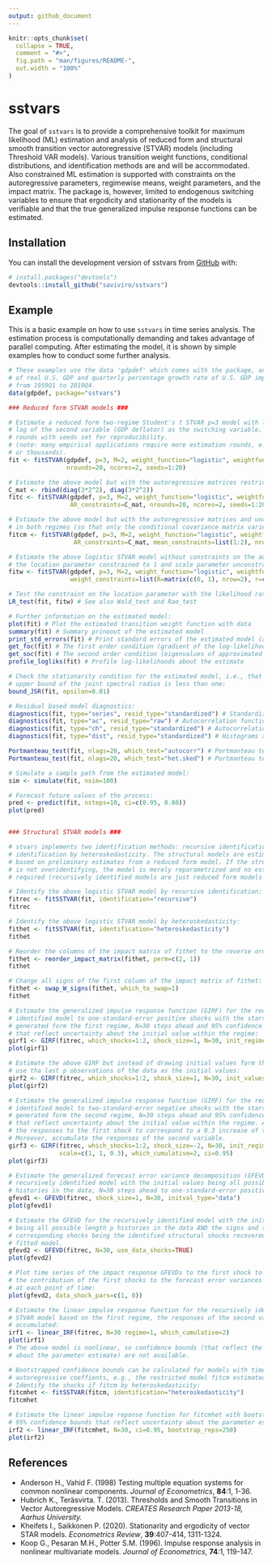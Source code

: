 ```yaml
---
output: github_document
---
```


<!-- README.md is generated from README.Rmd. Please edit that file -->

```r
knitr::opts_chunk$set(
  collapse = TRUE,
  comment = "#>",
  fig.path = "man/figures/README-",
  out.width = "100%"
)
```

# sstvars

<!-- badges: start -->
<!-- badges: end -->

The goal of `sstvars` is to provide a comprehensive toolkit for maximum likelihood (ML) estimation and analysis of reduced form and structural smooth transition vector autoregressive (STVAR) models (including Threshold VAR models). Various transition weight functions, conditional distributions, and identification methods are and will be accommodated. Also constrained ML estimation is supported with constraints on the autoregressive parameters, regimewise means, weight parameters, and the impact matrix. The package is, however, limited to endogenous switching variables to ensure that ergodicity and stationarity of the models is verifiable and that the true generalized impulse response functions can be estimated. 

## Installation

You can install the development version of sstvars from [GitHub](https://github.com/) with:

``` r
# install.packages("devtools")
devtools::install_github("saviviro/sstvars")
```

## Example

This is a basic example on how to use `sstvars` in time series analysis. The estimation process is computationally demanding and takes advantage of parallel computing. After estimating the model, it is shown by simple examples how to conduct some further analysis.

``` r
# These examples use the data 'gdpdef' which comes with the package, and contains the quarterly percentage growth rate
# of real U.S. GDP and quarterly percentage growth rate of U.S. GDP implicit price deflator, covering the period 
# from 1959Q1 to 2019Q4.
data(gdpdef, package="sstvars")

### Reduced form STVAR models ###

# Estimate a reduced form two-regime Student's t STVAR p=3 model with logistic transition weight function using the first
# lag of the second variable (GDP deflator) as the switching variable. The below estimation is based on 20 estimation
# rounds with seeds set for reproducibility.
# (note: many empirical applications require more estimation rounds, e.g., hundreds
# or thousands).
fit <- fitSTVAR(gdpdef, p=3, M=2, weight_function="logistic", weightfun_pars=c(2, 1), cond_dist="Student",
                nrounds=20, ncores=2, seeds=1:20)

# Estimate the above model but with the autoregressive matrices restricted to be equal in both regimes:
C_mat <- rbind(diag(3*2^2), diag(3*2^2))
fitc <- fitSTVAR(gdpdef, p=3, M=2, weight_function="logistic", weightfun_pars=c(2, 1), cond_dist="Student",
                 AR_constraints=C_mat, nrounds=20, ncores=2, seeds=1:20)

# Estimate the above model but with the autoregressive matrices and unconditional means restricted to be equal
# in both regimes (so that only the conditional covariance matrix varies in time):
fitcm <- fitSTVAR(gdpdef, p=3, M=2, weight_function="logistic", weightfun_pars=c(2, 1), cond_dist="Student",
                  AR_constraints=C_mat, mean_constraints=list(1:2), nrounds=20, ncores=2, seeds=1:20)

# Estimate the above logistic STVAR model without constraints on the autoregressive parameters but with the 
# the location parameter constrained to 1 and scale parameter unconstrained.
fitw <- fitSTVAR(gdpdef, p=3, M=2, weight_function="logistic", weightfun_pars=c(2, 1), cond_dist="Student",
                 weight_constraints=list(R=matrix(c(0, 1), nrow=2), r=c(1, 0)), nrounds=20, ncores=2, seeds=1:20)

# Test the constraint on the location parameter with the likelihood ratio test:
LR_test(fit, fitw) # See also Wald_test and Rao_test

# Further information on the estimated model:
plot(fit) # Plot the estimated transition weight function with data
summary(fit) # Summary prinoout of the estimated model
print_std_errors(fit) # Print standard errors of the estimated model (assuming the standard asymptotics on the ML estimator)
get_foc(fit) # The first order condition (gradient of the log-likelihood function)
get_soc(fit) # The second order condition (eigenvalues of approximated Hessian)
profile_logliks(fit) # Profile log-likelihoods about the estimate

# Check the stationarity condition for the estimated model, i.e., that the 
# upper bound of the joint spectral radius is less than one:
bound_JSR(fit, epsilon=0.01) 

# Residual based model diagnostics:
diagnostics(fit, type="series", resid_type="standardized") # Standardized residual time series
diagnostics(fit, type="ac", resid_type="raw") # Autocorrelation function of unstandardized residuals
diagnostics(fit, type="ch", resid_type="standardized") # Autocorrelation function of squared standardized residuals
diagnostics(fit, type="dist", resid_type="standardized") # Histograms and Q-Q plots of standardized residuals

Portmanteau_test(fit, nlags=20, which_test="autocorr") # Portmanteau test for remaining autocorrelation
Portmanteau_test(fit, nlags=20, which_test="het.sked") # Portmanteau test applied for testing cond. het.kedasticity

# Simulate a sample path from the estimated model:
sim <- simulate(fit, nsim=100)

# Forecast future values of the process:
pred <- predict(fit, nsteps=10, ci=c(0.95, 0.80))
plot(pred)


### Structural STVAR models ###

# stvars implements two identification methods: recursive identification and
# identification by heteroskedasticity. The structural models are estimated 
# based on preliminary estimates from a reduced form model. If the structural model
# is not overidentifying, the model is merely reparametrized and no estimation is
# required (recursively identified models are just reduced form models marked as structural). 

# Identify the above logistic STVAR model by recursive identification:
fitrec <- fitSSTVAR(fit, identification="recursive")
fitrec

# Identify the above logistic STVAR model by heteroskedasticity:
fithet <- fitSSTVAR(fit, identification="heteroskedasticity")
fithet

# Reorder the columns of the impact matrix of fithet to the reverse ordering:
fithet <- reorder_impact_matrix(fithet, perm=c(2, 1))
fithet

# Change all signs of the first column of the impact matrix of fithet:
fithet <- swap_W_signs(fithet, which_to_swap=1)
fithet

# Estimate the generalized impulse response function (GIRF) for the recursively
# identified model to one-standard-error positive shocks with the starting values
# generated form the first regime, N=30 steps ahead and 95% confidence intervals 
# that reflect uncertainty about the initial value within the regime:
girf1 <- GIRF(fitrec, which_shocks=1:2, shock_size=1, N=30, init_regime=1, ci=0.95)
plot(girf1)

# Estimate the above GIRF but instead of drawing initial values form the first regime,
# use tha last p observations of the data as the initial values:
girf2 <- GIRF(fitrec, which_shocks=1:2, shock_size=1, N=30, init_values=fitrec$data)
plot(girf2)

# Estimate the generalized impulse response function (GIRF) for the recursively
# identified model to two-standard-error negative shocks with the starting values
# generated form the second regime, N=30 steps ahead and 95% confidence intervals 
# that reflect uncertainty about the initial value within the regime. Also, scale
# the responses to the first shock to correspond to a 0.3 increase of the first variable.
# Moreover, accumulate the responses of the second variable.
girf3 <- GIRF(fitrec, which_shocks=1:2, shock_size=-2, N=30, init_regime=2, 
              scale=c(1, 1, 0.3), which_cumulative=2, ci=0.95)
plot(girf3)

# Estimate the generalized forecast error variance decomposition (GFEVD) for the 
# recursively identified model with the initial values being all possible length p
# histories in the data, N=30 steps ahead to one-standard-error positive shocks. 
gfevd1 <- GFEVD(fitrec, shock_size=1, N=30, initval_type="data")
plot(gfevd1)

# Estimate the GFEVD for the recursively identified model with the initial values
# being all possible length p histories in the data AND the signs and sizes of the
# corresponding shocks being the identified structural shocks recovered from the
# fitted model.
gfevd2 <- GFEVD(fitrec, N=30, use_data_shocks=TRUE)
plot(gfevd2)

# Plot time series of the impact response GFEVDs to the first shock to examine 
# the contribution of the first shocks to the forecast error variances at impact
# at each point of time:
plot(gfevd2, data_shock_pars=c(1, 0))

# Estimate the linear impulse response function for the recursively identified
# STVAR model based on the first regime, the responses of the second variable
# accumulated:
irf1 <- linear_IRF(fitrec, N=30 regime=1, which_cumulative=2)
plot(irf1)
# The above model is nonlinear, so confidence bounds (that reflect the uncertainty
# about the parameter estimate) are not available.

# Bootstrapped confidence bounds can be calculated for models with time-invariant
# autoregressive coeffients, e.g., the restricted model fitcm estimated above. 
# Identify the shocks if fitcm by heteroskedasticity:
fitcmhet <- fitSSTVAR(fitcm, identification="heteroskedasticity")
fitcmhet

# Estimate the linear impulse reponse function for fitcmhet with bootstrapped
# 95% confidence bounds that reflect uncertainty about the parameter estimates:
irf2 <- linear_IRF(fitcmhet, N=30, ci=0.95, bootstrap_reps=250)
plot(irf2)
```

References
----------

- Anderson H., Vahid F. (1998) Testing multiple equation systems for common nonlinear components. *Journal of Econometrics*, **84**:1, 1-36.
- Hubrich K., Teräsvirta. T. (2013). Thresholds and Smooth Transitions in Vector Autoregressive Models. *CREATES Research Paper 2013-18, Aarhus University.*
- Kheifets I., Saikkonen P. (2020). Stationarity and ergodicity of vector STAR models. *Econometrics Review*, **39**:407-414, 1311-1324.
- Koop G., Pesaran M.H., Potter S.M. (1996). Impulse response analysis in nonlinear multivariate models. *Journal of Econometrics*, **74**:1, 119-147.

